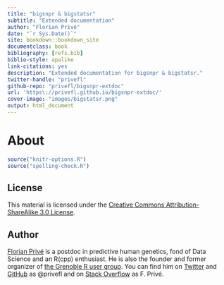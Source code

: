```yaml
--- 
title: "bigsnpr & bigstatsr"
subtitle: "Extended documentation"
author: "Florian Privé"
date: "`r Sys.Date()`"
site: bookdown::bookdown_site
documentclass: book
bibliography: [refs.bib]
biblio-style: apalike
link-citations: yes
description: "Extended documentation for bigsnpr & bigstatsr."
twitter-handle: "privefl"
github-repo: "privefl/bigsnpr-extdoc"
url: 'https\://privefl.github.io/bigsnpr-extdoc/'
cover-image: "images/bigstatsr.png"
output: html_document
---
```



# About {-}

```r
source("knitr-options.R")
source("spelling-check.R")
```

## License {-}

This material is licensed under the [Creative Commons Attribution-ShareAlike 3.0 License](http://creativecommons.org/licenses/by-sa/3.0/). 

## Author {-}

[Florian Privé](https://privefl.github.io/) is a postdoc in predictive human genetics, fond of Data Science and an R(cpp) enthusiast. He is also the founder and former organizer of [the Grenoble R user group](https://r-in-grenoble.github.io/). You can find him on [Twitter](https://twitter.com/privefl) and [GitHub](https://github.com/privefl) as \@privefl and on [Stack Overflow](https://stackoverflow.com/users/6103040/f-priv%c3%a9) as F. Privé.
